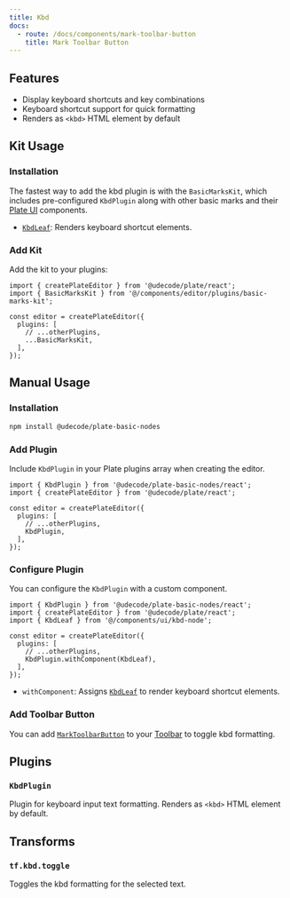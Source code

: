 ```yaml
---
title: Kbd
docs:
  - route: /docs/components/mark-toolbar-button
    title: Mark Toolbar Button
---
```


<ComponentPreview name="basic-marks-demo" />

<PackageInfo>

## Features

- Display keyboard shortcuts and key combinations
- Keyboard shortcut support for quick formatting
- Renders as `<kbd>` HTML element by default

</PackageInfo>

## Kit Usage

<Steps>

### Installation

The fastest way to add the kbd plugin is with the `BasicMarksKit`, which includes pre-configured `KbdPlugin` along with other basic marks and their [Plate UI](/docs/installation/plate-ui) components.

<ComponentSource name="basic-marks-kit" />

- [`KbdLeaf`](/docs/components/kbd-node): Renders keyboard shortcut elements.

### Add Kit

Add the kit to your plugins:

```tsx
import { createPlateEditor } from '@udecode/plate/react';
import { BasicMarksKit } from '@/components/editor/plugins/basic-marks-kit';

const editor = createPlateEditor({
  plugins: [
    // ...otherPlugins,
    ...BasicMarksKit,
  ],
});
```

</Steps>

## Manual Usage

<Steps>

### Installation

```bash
npm install @udecode/plate-basic-nodes
```

### Add Plugin

Include `KbdPlugin` in your Plate plugins array when creating the editor.

```tsx
import { KbdPlugin } from '@udecode/plate-basic-nodes/react';
import { createPlateEditor } from '@udecode/plate/react';

const editor = createPlateEditor({
  plugins: [
    // ...otherPlugins,
    KbdPlugin,
  ],
});
```

### Configure Plugin

You can configure the `KbdPlugin` with a custom component.

```tsx
import { KbdPlugin } from '@udecode/plate-basic-nodes/react';
import { createPlateEditor } from '@udecode/plate/react';
import { KbdLeaf } from '@/components/ui/kbd-node';

const editor = createPlateEditor({
  plugins: [
    // ...otherPlugins,
    KbdPlugin.withComponent(KbdLeaf),
  ],
});
```

- `withComponent`: Assigns [`KbdLeaf`](/docs/components/kbd-node) to render keyboard shortcut elements.

### Add Toolbar Button

You can add [`MarkToolbarButton`](/docs/components/mark-toolbar-button) to your [Toolbar](/docs/toolbar) to toggle kbd formatting.

</Steps>

## Plugins

### `KbdPlugin`

Plugin for keyboard input text formatting. Renders as `<kbd>` HTML element by default.

## Transforms

### `tf.kbd.toggle`

Toggles the kbd formatting for the selected text. 